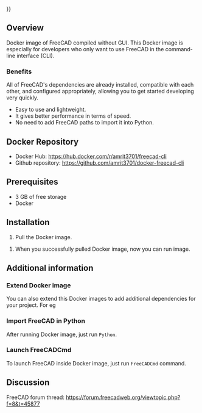 <languages/>
{{UnfinishedDocu{{#translation:}}}}
<translate>

<!--T:299-->
{{Docnav
|[[Compile_on_Docker|Compile on Docker]]
|[[Compiling_(Speeding_up)|Compiling (Speeding up)]]
}}

</translate>
{{TOCright}}
<translate>

==Overview== <!--T:308-->

<!--T:309-->
Docker image of FreeCAD compiled without GUI. This Docker image is especially for developers who only want to use FreeCAD in the command-line interface (CLI).

===Benefits=== <!--T:310-->

<!--T:311-->
All of FreeCAD's dependencies are already installed, compatible with each other, and configured appropriately, allowing you to get started developing very quickly.
* Easy to use and lightweight.
* It gives better performance in terms of speed.
* No need to add FreeCAD paths to import it into Python.

==Docker Repository== <!--T:312--> 

<!--T:313-->
* Docker Hub: https://hub.docker.com/r/amrit3701/freecad-cli
* Github repository: https://github.com/amrit3701/docker-freecad-cli

==Prerequisites== <!--T:314--> 

<!--T:307-->
* 3 GB of free storage
* Docker

==Installation== <!--T:315--> 

<!--T:316-->
# Pull the Docker image.</translate>{{Code|lang=bash|code=
docker pull amrit3701/freecad-cli:latest
}}<translate>

<!--T:317-->
# When you successfully pulled Docker image, now you can run image.</translate>{{Code|lang=bash|code=
docker run -it amrit3701/freecad-cli:lastest bash
}}

<translate>

==Additional information== <!--T:318--> 

===Extend Docker image=== <!--T:319--> 

<!--T:320-->
You can also extend this Docker images to add additional dependencies for your project. For eg
</translate>
{{Code|lang=docker|code=

# Dockerfile

FROM amrit3701/freecad-cli:lastest

# Add additional dependencies

# pip3.8 install <some_package>
}}
<translate>

===Import FreeCAD in Python=== <!--T:321--> 

<!--T:322-->
After running Docker image, just run <code>Python</code>.
</translate>

{{Code|lang=bash|code=
$ docker run -it amrit3701/freecad-cli:lastest bash
root@f0ec904cf9b9:/# python3.8
Python 3.8.5 (default, Jul 20 2020, 19:48:14)
[GCC 7.5.0] on linux
Type "help", "copyright", "credits" or "license" for more information.
>>> import FreeCAD
>>> import Part
>>> import Draft
>>> import Arch
}}
<translate>

===Launch FreeCADCmd=== <!--T:326--> 

<!--T:323-->
To launch FreeCAD inside Docker image, just run <code>FreeCADCmd</code> command.

==Discussion== <!--T:324--> 

<!--T:325-->
FreeCAD forum thread: https://forum.freecadweb.org/viewtopic.php?f=8&t=45877


<!--T:327-->
{{Docnav
|[[Compile_on_Docker|Compile on Docker]]
|[[Compiling_(Speeding_up)|Compiling (Speeding up)]]
}}

</translate>